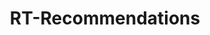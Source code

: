 ---
order: 1
title: RT-Recommendations
description: Sample description of my app here!
thumbnail: rt_home_page.png
image: rt_movie_recs.png
skills: ["Flask", "HTML/CSS", "JavaScript", "Bulma", "Celery", "Redis", "AWS EB"]
pos: left
github_url: https://github.com/Danielpark1239/RT_Recommendations
site_url: https://www.rt-recs.com
---